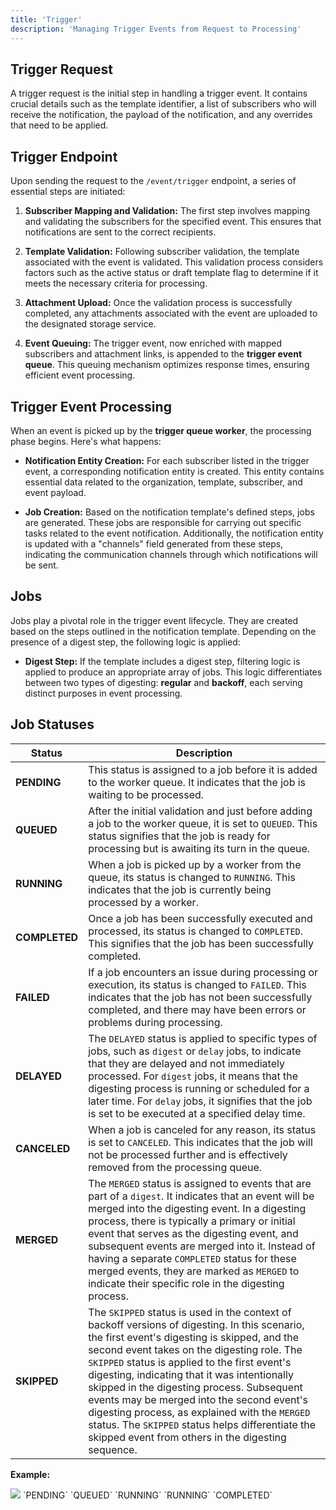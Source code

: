 ```yaml
---
title: 'Trigger'
description: 'Managing Trigger Events from Request to Processing'
---
```


## Trigger Request

A trigger request is the initial step in handling a trigger event. It contains crucial details such as the template identifier, a list of subscribers who will receive the notification, the payload of the notification, and any overrides that need to be applied.

## Trigger Endpoint

Upon sending the request to the `/event/trigger` endpoint, a series of essential steps are initiated:

1. **Subscriber Mapping and Validation:** The first step involves mapping and validating the subscribers for the specified event. This ensures that notifications are sent to the correct recipients.

2. **Template Validation:** Following subscriber validation, the template associated with the event is validated. This validation process considers factors such as the active status or draft template flag to determine if it meets the necessary criteria for processing.

3. **Attachment Upload:** Once the validation process is successfully completed, any attachments associated with the event are uploaded to the designated storage service.

4. **Event Queuing:** The trigger event, now enriched with mapped subscribers and attachment links, is appended to the **trigger event queue**. This queuing mechanism optimizes response times, ensuring efficient event processing.

## Trigger Event Processing

When an event is picked up by the **trigger queue worker**, the processing phase begins. Here's what happens:

- **Notification Entity Creation:** For each subscriber listed in the trigger event, a corresponding notification entity is created. This entity contains essential data related to the organization, template, subscriber, and event payload.

- **Job Creation:** Based on the notification template's defined steps, jobs are generated. These jobs are responsible for carrying out specific tasks related to the event notification. Additionally, the notification entity is updated with a "channels" field generated from these steps, indicating the communication channels through which notifications will be sent.

## Jobs

Jobs play a pivotal role in the trigger event lifecycle. They are created based on the steps outlined in the notification template. Depending on the presence of a digest step, the following logic is applied:

- **Digest Step:** If the template includes a digest step, filtering logic is applied to produce an appropriate array of jobs. This logic differentiates between two types of digesting: **regular** and **backoff**, each serving distinct purposes in event processing.

## Job Statuses


| Status      | Description                                                                                                                                                   |
|-------------|---------------------------------------------------------------------------------------------------------------------------------------------------------------|
| **PENDING**     | This status is assigned to a job before it is added to the worker queue. It indicates that the job is waiting to be processed.                                     |
| **QUEUED**      | After the initial validation and just before adding a job to the worker queue, it is set to `QUEUED`. This status signifies that the job is ready for processing but is awaiting its turn in the queue. |
| **RUNNING**     | When a job is picked up by a worker from the queue, its status is changed to `RUNNING`. This indicates that the job is currently being processed by a worker.         |
| **COMPLETED**   | Once a job has been successfully executed and processed, its status is changed to `COMPLETED`. This signifies that the job has been successfully completed.              |
| **FAILED**      | If a job encounters an issue during processing or execution, its status is changed to `FAILED`. This indicates that the job has not been successfully completed, and there may have been errors or problems during processing. |
| **DELAYED**     | The `DELAYED` status is applied to specific types of jobs, such as `digest` or `delay` jobs, to indicate that they are delayed and not immediately processed. For `digest` jobs, it means that the digesting process is running or scheduled for a later time. For `delay` jobs, it signifies that the job is set to be executed at a specified delay time. |
| **CANCELED**    | When a job is canceled for any reason, its status is set to `CANCELED`. This indicates that the job will not be processed further and is effectively removed from the processing queue. |
| **MERGED**      | The `MERGED` status is assigned to events that are part of a `digest`. It indicates that an event will be merged into the digesting event. In a digesting process, there is typically a primary or initial event that serves as the digesting event, and subsequent events are merged into it. Instead of having a separate `COMPLETED` status for these merged events, they are marked as `MERGED` to indicate their specific role in the digesting process. |
| **SKIPPED**     | The `SKIPPED` status is used in the context of backoff versions of digesting. In this scenario, the first event's digesting is skipped, and the second event takes on the digesting role. The `SKIPPED` status is applied to the first event's digesting, indicating that it was intentionally skipped in the digesting process. Subsequent events may be merged into the second event's digesting process, as explained with the `MERGED` status. The `SKIPPED` status helps differentiate the skipped event from others in the digesting sequence. |

**Example:**
<Frame><img src="/images/activity-feed/job-statuses.png"/> </Frame>

<Steps>
  <Step title="Step created">
    `PENDING`
    </Step>
  <Step title="Step queued">
      `QUEUED`
    </Step>
  <Step title="Start sending message">
    `RUNNING`
  </Step>
    <Step title="Message created">
    `RUNNING`
  </Step>
    <Step title="Message sent">
    `COMPLETED`
  </Step>
</Steps>

